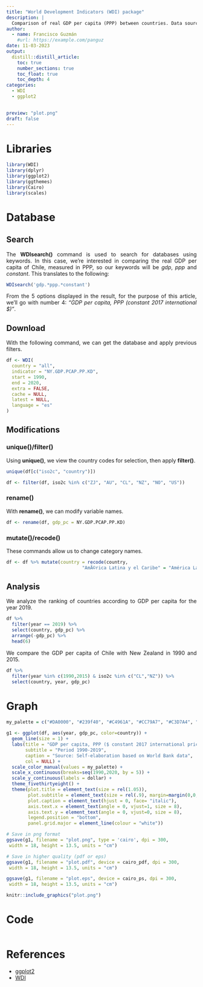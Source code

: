 ```yaml
---
title: "World Development Indicators (WDI) package"
description: |
  Comparison of real GDP per capita (PPP) between countries. Data source: World Bank (using WDI package).
author:
  - name: Francisco Guzmán
    #url: https://example.com/panguz
date: 11-03-2023
output: 
  distill::distill_article:
    toc: true
    number_sections: true
    toc_float: true
    toc_depth: 4
categories:
  - WDI
  - ggplot2

  
preview: "plot.png"
draft: false
---
```


<style>
body {
text-align: justify}
</style>

# Libraries 

```r
library(WDI)
library(dplyr)
library(ggplot2)
library(ggthemes)
library(Cairo)
library(scales)

```

# Database

## Search
The **WDIsearch()** command is used to search for databases using keywords. In this case, we're interested in comparing the real GDP per capita of Chile, measured in PPP, so our keywords will be *gdp*, *ppp* and *constant*. This translates to the following:

```r
WDIsearch('gdp.*ppp.*constant')

```

From the 5 options displayed in the result, for the purpose of this article, we'll go with number 4: *"GDP per capita, PPP (constant 2017 international $)"*.

## Download
With the following command, we can get the database and apply previous filters.

```r
df <- WDI(
  country = "all",
  indicator = "NY.GDP.PCAP.PP.KD",
  start = 1990,
  end = 2020,
  extra = FALSE,
  cache = NULL,
  latest = NULL,
  language = "es"
)

```

## Modifications

### unique()/filter()
Using **unique()**, we view the country codes for selection, then apply **filter()**.


```r
unique(df[c("iso2c", "country")])
```

```r
df <- filter(df, iso2c %in% c("ZJ", "AU", "CL", "NZ", "NO", "US"))

```

### rename()
With **rename()**, we can modify variable names.



```r
df <- rename(df, gdp_pc = NY.GDP.PCAP.PP.KD)

```

### mutate()/recode()
These commands allow us to change category names.

```r
df <- df %>% mutate(country = recode(country,
                            "AmÃ©rica Latina y el Caribe" = "América Latina y el Caribe"))
```

## Analysis
We analyze the ranking of countries according to GDP per capita for the year 2019.

```r
df %>% 
  filter(year == 2019) %>%
  select(country, gdp_pc) %>%
  arrange(-gdp_pc) %>% 
  head(6)

```

We compare the GDP per capita of Chile with New Zealand in 1990 and 2015.

```r
df %>% 
  filter(year %in% c(1990,2015) & iso2c %in% c("CL","NZ")) %>%
  select(country, year, gdp_pc)

```

# Graph

```r
my_palette = c("#DA0000", "#239f40", "#C4961A", "#CC79A7", "#C3D7A4", "#293352")

g1 <- ggplot(df, aes(year, gdp_pc, color=country)) +
  geom_line(size = 1) +
  labs(title = "GDP per capita, PPP ($ constant 2017 international prices)",
       subtitle = "Period 1990-2019",
       caption = "Source: Self-elaboration based on World Bank data",
       col = NULL) +
  scale_color_manual(values = my_palette) +
  scale_x_continuous(breaks=seq(1990,2020, by = 5)) +
  scale_y_continuous(labels = dollar) +
  theme_fivethirtyeight() +
  theme(plot.title = element_text(size = rel(1.05)),
        plot.subtitle = element_text(size = rel(.9), margin=margin(0,0,20,0)),
        plot.caption = element_text(hjust = 0, face= "italic"),
        axis.text.x = element_text(angle = 0, vjust=1, size = 8),
        axis.text.y = element_text(angle = 0, vjust=0, size = 8),
        legend.position = "bottom",
        panel.grid.major = element_line(colour = "white"))

```

```r
# Save in png format
ggsave(g1, filename = "plot.png", type = 'cairo', dpi = 300,
 width = 18, height = 13.5, units = "cm")

# Save in higher quality (pdf or eps)
ggsave(g1, filename = "plot.pdf", device = cairo_pdf, dpi = 300,
 width = 18, height = 13.5, units = "cm")

ggsave(g1, filename = "plot.eps", device = cairo_ps, dpi = 300,
 width = 18, height = 13.5, units = "cm")
```

```r
knitr::include_graphics("plot.png")
```

# Code

```r
```

# References

* <a href="https://ggplot2.tidyverse.org/reference/index.html" target="_blank">ggplot2</a>
* <a href="https://vincentarelbundock.github.io/WDI/" target="_blank">WDI</a>
